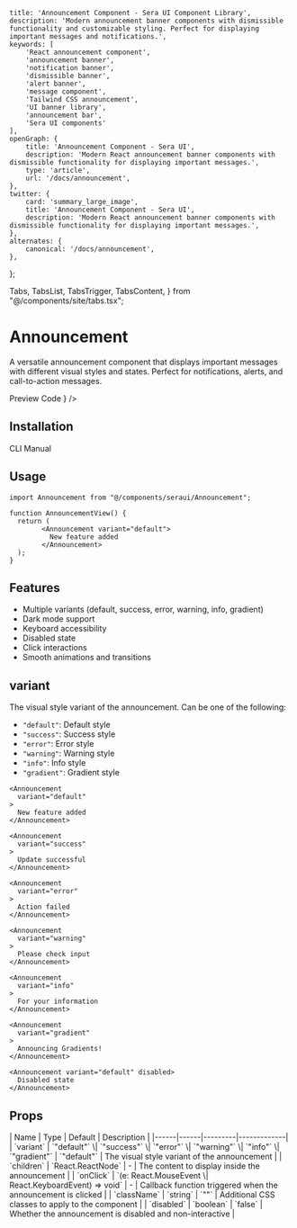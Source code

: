     title: 'Announcement Component - Sera UI Component Library',
    description: 'Modern announcement banner components with dismissible functionality and customizable styling. Perfect for displaying important messages and notifications.',
    keywords: [
        'React announcement component',
        'announcement banner',
        'notification banner',
        'dismissible banner',
        'alert banner',
        'message component',
        'Tailwind CSS announcement',
        'UI banner library',
        'announcement bar',
        'Sera UI components'
    ],
    openGraph: {
        title: 'Announcement Component - Sera UI',
        description: 'Modern React announcement banner components with dismissible functionality for displaying important messages.',
        type: 'article',
        url: '/docs/announcement',
    },
    twitter: {
        card: 'summary_large_image',
        title: 'Announcement Component - Sera UI',
        description: 'Modern React announcement banner components with dismissible functionality for displaying important messages.',
    },
    alternates: {
        canonical: '/docs/announcement',
    },
};

  Tabs,
  TabsList,
  TabsTrigger,
  TabsContent,
} from "@/components/site/tabs.tsx";


# Announcement <AI dir="left"/>

A versatile announcement component that displays important messages with different visual styles and states. Perfect for notifications, alerts, and call-to-action messages.

<Tabs defaultValue="preview" className="">
  <TabsList>
    <TabsTrigger value="preview">Preview</TabsTrigger>
    <TabsTrigger value="code">Code</TabsTrigger>
  </TabsList>
  <TabsContent value="preview">
    <ComponentRenderer component={<AnnouncementView />} />
  </TabsContent>
  <TabsContent value="code">
    <CodeBlock filePath="src/app/docs/announcement/announcement-view.tsx" />
  </TabsContent>
</Tabs>

## Installation

<Tabs defaultValue="cli" className="">
  <TabsList>
    <TabsTrigger value="cli">CLI</TabsTrigger>
    <TabsTrigger value="manual">Manual</TabsTrigger>
  </TabsList>
  <TabsContent value="cli">
    <Cli command={`add announcement.json`} />
  </TabsContent>

  <TabsContent value="manual">
    <CodeBlock filePath="src/app/docs/announcement/announcement.tsx" />
  </TabsContent>
</Tabs>



## Usage

```tsx
import Announcement from "@/components/seraui/Announcement";

function AnnouncementView() {
  return (
        <Announcement variant="default">
          New feature added
        </Announcement>
  );
}
```


## Features

- Multiple variants (default, success, error, warning, info, gradient)
- Dark mode support
- Keyboard accessibility
- Disabled state
- Click interactions
- Smooth animations and transitions



## variant
The visual style variant of the announcement. Can be one of the following:

- `"default"`: Default style
- `"success"`: Success style
- `"error"`: Error style
- `"warning"`: Warning style
- `"info"`: Info style
- `"gradient"`: Gradient style

```tsx
<Announcement
  variant="default"
>
  New feature added
</Announcement>

<Announcement
  variant="success"
>
  Update successful
</Announcement>

<Announcement
  variant="error"
>
  Action failed
</Announcement>

<Announcement
  variant="warning"
>
  Please check input
</Announcement>

<Announcement
  variant="info"
>
  For your information
</Announcement>

<Announcement
  variant="gradient"
>
  Announcing Gradients!
</Announcement>

<Announcement variant="default" disabled>
  Disabled state
</Announcement>
```


## Props

<MdxTable>
| Name | Type | Default | Description |
|------|------|---------|-------------|
| `variant` | `"default"` \| `"success"` \| `"error"` \| `"warning"` \| `"info"` \| `"gradient"` | `"default"` | The visual style variant of the announcement |
| `children` | `React.ReactNode` | - | The content to display inside the announcement |
| `onClick` | `(e: React.MouseEvent \| React.KeyboardEvent) => void` | - | Callback function triggered when the announcement is clicked |
| `className` | `string` | `""` | Additional CSS classes to apply to the component |
| `disabled` | `boolean` | `false` | Whether the announcement is disabled and non-interactive |

</MdxTable>